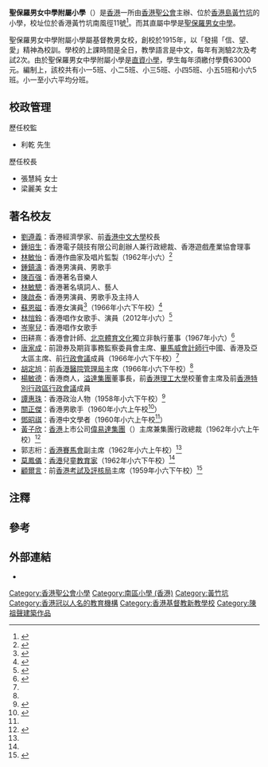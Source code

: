 {{Infobox school 
| name = 聖保羅男女中學附屬小學<br/>{{lang|en|St Paul's<br/>Co-educational College Primary School}}
| logo = 
| image = 
| caption = 
| motto = 信、望、愛
| motto_translation = {{lang-en|Faith, Hope and Love}}
| established = 1915年
| type = 直接資助小學
| gender = [[男女校|男女校]]
| superintendent = 利乾先生
| principal = 梁麗美女士
| vice_principal = 
| faculty = 
| enrollment = 
| free_label = 
| free_text = 
| area = 約7,700平方米
| language = 英文
| location = {{HKG}}[[南區_(香港)|南區]][[黃竹坑|黃竹坑]]南風徑11號
| website = {{url|http://www.spccps.edu.hk}}
}}

'''聖保羅男女中學附屬小學'''（{{lang-en|St. Paul Co-educational College Primary School}}）是[[香港|香港]]一所由[[香港聖公會|香港聖公會]]主辦、位於[[香港島|香港島]][[黃竹坑|黃竹坑]]的小學，校址位於香港黃竹坑南風徑11號<ref>{{cite web |title=聖保羅男女中學附屬小學 基本資料 |url=https://www.myschool.hk/primary-school/St.-Paul's-Co-educational-College-Primary-School |website=myschool.hk |accessdate=2020-08-21}}</ref>。而其直屬中學是[[聖保羅男女中學|聖保羅男女中學]]。

聖保羅男女中學附屬小學屬基督教男女校，創校於1915年，以「發揚「信、望、愛」精神為校訓。學校的上課時間是全日，教學語言是中文，每年有測驗2次及考試2次。由於聖保羅男女中學附屬小學是[[直資小學|直資小學]]，學生每年須繳付學費63000元。編制上，該校共有小一5班、小二5班、小三5班、小四5班、小五5班和小六5班。小一至小六平均分班。

{{multiple image
| align =right
| direction = horizontal
| footer_align =right
| image1 = St. Paul Co-educational College Primary School.JPG
| width1 = 200
| caption1 = 聖保羅男女中學附屬小學
| image2 = Shouson Hill and Wong Chuk Hang Old Village.jpg
| width2 = 200
| caption2 = 俯瞰聖保羅男女中學附屬小學（右下方），其左為[[黃竹坑舊圍村|黃竹坑舊圍村]]
}}

==校政管理==
;歷任校監
*利乾 先生

;歷任校長
*張慧純 女士
*梁麗美 女士

==著名校友==
{{未完成列表}}
*[[劉遵義|劉遵義]]：香港經濟學家、前[[香港中文大學|香港中文大學]]校長
*[[鍾培生|鍾培生]]：香港電子競技有限公司創辦人兼行政總裁、香港遊戲產業協會理事
*[[林敏怡|林敏怡]]：香港作曲家及唱片監製（1962年小六）<ref>{{cite news |title=中學入學試學生一五零名 獲政府獎學金 升入中學就讀 |url=https://mmis.hkpl.gov.hk/coverpage/-/coverpage/view?_coverpage_WAR_mmisportalportlet_hsf=%E7%95%A2%E6%A5%AD%E5%85%B8%E7%A6%AE&p_r_p_-1078056564_c=QF757YsWv5%2FH7zGe%2FKF%2BFNORnCihaVLC&_coverpage_WAR_mmisportalportlet_o=737&_coverpage_WAR_mmisportalportlet_actual_q=%28%20verbatim_dc.collection%3A%28%22Old%5C%20HK%5C%20Newspapers%22%29%20%29%20AND+%28%20%28%20allTermsMandatory%3A%28true%29%20OR+all_dc.title%3A%28%E7%95%A2%E6%A5%AD%E5%85%B8%E7%A6%AE%29%20OR+all_dc.creator%3A%28%E7%95%A2%E6%A5%AD%E5%85%B8%E7%A6%AE%29%20OR+all_dc.contributor%3A%28%E7%95%A2%E6%A5%AD%E5%85%B8%E7%A6%AE%29%20OR+all_dc.subject%3A%28%E7%95%A2%E6%A5%AD%E5%85%B8%E7%A6%AE%29%20OR+fulltext%3A%28%E7%95%A2%E6%A5%AD%E5%85%B8%E7%A6%AE%29%20OR+all_dc.description%3A%28%E7%95%A2%E6%A5%AD%E5%85%B8%E7%A6%AE%29%20%29%20%29&_coverpage_WAR_mmisportalportlet_sort_field=dc.publicationdate_bsort&_coverpage_WAR_mmisportalportlet_sort_order=desc&_coverpage_WAR_mmisportalportlet_filter=dc.publicationdate_dt%3A%5B1960-01-01T00%3A00%3A00Z+TO+1969-12-31T15%3A59%3A59Z%5D |page=13 |language= |publisher=華僑日報 | date=1962-07-27 |accessdate=2022-04-08 |quote= }}</ref>{{noteTag|求學資料出自劉靖之《香港音樂史論 粵語流行典‧嚴肅音樂‧粵劇》第111頁，2013年由商務印書館(香港)有限公司，ISBN 9789620756122。}}
*[[鍾鎮濤|鍾鎮濤]]：香港男演員、男歌手
*[[陳百强|陳百强]]：香港著名音樂人
*[[林敏驄|林敏驄]]：香港著名填詞人、藝人
*[[陳啟泰|陳啟泰]]：香港男演員、男歌手及主持人{{noteTag|資料出自香港電台第二台廣播節目《守下留情》於2014年12月1日播出的「近代豪俠系列十四  嘉賓 陳啟泰 - 銀行消防都考到  動靜皆能周身刀」訪問。}}
*[[蘇恩磁|蘇恩磁]]：香港女演員<ref>{{Cite web|url=https://drive.google.com/file/d/1Sm-Ho19VY0hS8Xi_yWX-GZIOMJM7RuJ0/view?usp=sharing |title=蘇恩磁小學母校 |author=蘇恩磁 |date=2018-05-16 |accessdate=2018-05-16}}</ref>（1966年小六下午校）<ref name="何禮文伉儷致詞頒獎 聖保羅男女校畢業禮">{{cite news |title=何禮文伉儷致詞頒獎 聖保羅男女校畢業禮 |url=https://mmis.hkpl.gov.hk/coverpage/-/coverpage/view?p_r_p_-1078056564_c=QF757YsWv5%2BakvA8rFW5ErqruRGHXQRk&_coverpage_WAR_mmisportalportlet_o=590&_coverpage_WAR_mmisportalportlet_actual_q=%28%20verbatim_dc.collection%3A%28%22Old%5C%20HK%5C%20Newspapers%22%29%20%29%20AND+%28%20%28%20allTermsMandatory%3A%28true%29%20OR+all_dc.title%3A%28%E7%95%A2%E6%A5%AD%E7%A6%AE%29%20OR+all_dc.creator%3A%28%E7%95%A2%E6%A5%AD%E7%A6%AE%29%20OR+all_dc.contributor%3A%28%E7%95%A2%E6%A5%AD%E7%A6%AE%29%20OR+all_dc.subject%3A%28%E7%95%A2%E6%A5%AD%E7%A6%AE%29%20OR+fulltext%3A%28%E7%95%A2%E6%A5%AD%E7%A6%AE%29%20OR+all_dc.description%3A%28%E7%95%A2%E6%A5%AD%E7%A6%AE%29%20%29%20%29&_coverpage_WAR_mmisportalportlet_sort_order=desc&_coverpage_WAR_mmisportalportlet_sort_field=dc.publicationdate_bsort&_coverpage_WAR_mmisportalportlet_log=Y&_coverpage_WAR_mmisportalportlet_filter=dc.publicationdate_dt%3A%5B1960-01-01T00%3A00%3A00Z+TO+1969-12-31T15%3A59%3A59Z%5D |page=13 |language= |publisher=華僑日報 | date=1967-01-20 |accessdate=2022-03-18 |quote= }}</ref>
*[[林愷鈴|林愷鈴]]：香港唱作女歌手、演員（2012年小六）<ref>{{cite web|URL=https://sites.google.com/a/ps.spcc.edu.hk/62nd_hkssf/|title=第62屆香港學校朗誦節得獎名單|work=[[聖保羅男女中學附屬小學|聖保羅男女中學附屬小學]]|year=2011年}}</ref>
*[[岑寧兒|岑寧兒]]：香港唱作女歌手
*田耕熹：香港會計師、[[北京體育文化|北京體育文化]]獨立非執行董事（1967年小六）<ref>{{cite news |title=聖保羅男女校畢業禮 |url=https://mmis.hkpl.gov.hk/coverpage/-/coverpage/view?_coverpage_WAR_mmisportalportlet_hsf=%E7%95%A2%E6%A5%AD%E7%A6%AE&p_r_p_-1078056564_c=QF757YsWv5%2BakvA8rFW5EjLsDeOYEnwq&_coverpage_WAR_mmisportalportlet_o=381&_coverpage_WAR_mmisportalportlet_actual_q=%28%20verbatim_dc.collection%3A%28%22Old%5C%20HK%5C%20Newspapers%22%29%20%29%20AND+%28%20%28%20allTermsMandatory%3A%28true%29%20OR+all_dc.title%3A%28%E7%95%A2%E6%A5%AD%E7%A6%AE%29%20OR+all_dc.creator%3A%28%E7%95%A2%E6%A5%AD%E7%A6%AE%29%20OR+all_dc.contributor%3A%28%E7%95%A2%E6%A5%AD%E7%A6%AE%29%20OR+all_dc.subject%3A%28%E7%95%A2%E6%A5%AD%E7%A6%AE%29%20OR+fulltext%3A%28%E7%95%A2%E6%A5%AD%E7%A6%AE%29%20OR+all_dc.description%3A%28%E7%95%A2%E6%A5%AD%E7%A6%AE%29%20%29%20%29&_coverpage_WAR_mmisportalportlet_sort_field=dc.publicationdate_bsort&_coverpage_WAR_mmisportalportlet_sort_order=desc&_coverpage_WAR_mmisportalportlet_filter=dc.publicationdate_dt%3A%5B1960-01-01T00%3A00%3A00Z+TO+1969-12-31T15%3A59%3A59Z%5D |page=11 |language= |publisher=華僑日報 | date=1968-01-20 |accessdate=2022-03-07 |quote= }}</ref>
*[[唐家成|唐家成]]：前證券及期貨事務監察委員會主席、[[畢馬威會計師行|畢馬威會計師行]]中國、香港及亞太區主席、前[[行政會議|行政會議]]成員（1966年小六下午校）<ref name="何禮文伉儷致詞頒獎 聖保羅男女校畢業禮" />
*[[胡定旭|胡定旭]]：前[[香港醫院管理局|香港醫院管理局]]主席（1966年小六下午校）<ref name="何禮文伉儷致詞頒獎 聖保羅男女校畢業禮" />
*[[楊敏德|楊敏德]]：香港商人，[[溢達集團|溢達集團]]董事長，前[[香港理工大學|香港理工大學]]校董會主席及前[[香港特別行政區行政會議|香港特別行政區行政會議]]成員{{noteTag|資料出自無綫電視節目《馬時亨名人堂》第9集。}}
*[[譚惠珠|譚惠珠]]：香港政治人物（1958年小六下午校）<ref>{{cite news |title=聖保羅中學舉行 畢業頒獎禮 |url=https://mmis.hkpl.gov.hk/coverpage/-/coverpage/view?_coverpage_WAR_mmisportalportlet_hsf=%E8%81%96%E4%BF%9D%E7%BE%85&_coverpage_WAR_mmisportalportlet_actual_q=%28%20verbatim_dc.collection%3A%28%22Old%5C%20HK%5C%20Newspapers%22%29%20%29%20AND+%28%20%28%20allTermsMandatory%3A%28true%29%20OR+all_dc.title%3A%28%E8%81%96%E4%BF%9D%E7%BE%85%29%20OR+all_dc.creator%3A%28%E8%81%96%E4%BF%9D%E7%BE%85%29%20OR+all_dc.contributor%3A%28%E8%81%96%E4%BF%9D%E7%BE%85%29%20OR+all_dc.subject%3A%28%E8%81%96%E4%BF%9D%E7%BE%85%29%20OR+fulltext%3A%28%E8%81%96%E4%BF%9D%E7%BE%85%29%20OR+all_dc.description%3A%28%E8%81%96%E4%BF%9D%E7%BE%85%29%20%29%20%29&_coverpage_WAR_mmisportalportlet_sort_field=dc.publicationdate_bsort&p_r_p_-1078056564_c=QF757YsWv5%2F5mNaCwDogf8fPgk7Z3hFk&_coverpage_WAR_mmisportalportlet_o=60&_coverpage_WAR_mmisportalportlet_sort_order=desc&_coverpage_WAR_mmisportalportlet_filter=dc.publicationdate_dt%3A%5B1950-01-01T00%3A00%3A00Z+TO+1959-12-31T15%3A59%3A59Z%5D |page=7 |language= |publisher=香港工商日報 | date=1958-11-22 |accessdate=2022-04-19 |quote= }}</ref>
*[[關正傑|關正傑]]：香港男歌手（1960年小六上午校<ref name="聖保羅中學本屆 各部畢業生名單">{{cite news |title=聖保羅中學本屆 各部畢業生名單 |url=https://mmis.hkpl.gov.hk/coverpage/-/coverpage/view?_coverpage_WAR_mmisportalportlet_hsf=%E8%81%96%E4%BF%9D%E7%BE%85&_coverpage_WAR_mmisportalportlet_actual_q=%28%20verbatim_dc.collection%3A%28%22Old%5C%20HK%5C%20Newspapers%22%29%20%29%20AND+%28%20%28%20allTermsMandatory%3A%28true%29%20OR+all_dc.title%3A%28%E8%81%96%E4%BF%9D%E7%BE%85%29%20OR+all_dc.creator%3A%28%E8%81%96%E4%BF%9D%E7%BE%85%29%20OR+all_dc.contributor%3A%28%E8%81%96%E4%BF%9D%E7%BE%85%29%20OR+all_dc.subject%3A%28%E8%81%96%E4%BF%9D%E7%BE%85%29%20OR+fulltext%3A%28%E8%81%96%E4%BF%9D%E7%BE%85%29%20OR+all_dc.description%3A%28%E8%81%96%E4%BF%9D%E7%BE%85%29%20%29%20%29&_coverpage_WAR_mmisportalportlet_sort_field=dc.publicationdate_bsort&p_r_p_-1078056564_c=QF757YsWv5%2FH7zGe%2FKF%2BFEZlPA6ruHSu&_coverpage_WAR_mmisportalportlet_o=78&_coverpage_WAR_mmisportalportlet_sort_order=asc&_coverpage_WAR_mmisportalportlet_filter=dc.publicationdate_dt%3A%5B1960-01-01T00%3A00%3A00Z+TO+1969-12-31T15%3A59%3A59Z%5D |page=14 |language= |publisher=華僑日報 | date=1961-01-21 |accessdate=2022-04-20 |quote= }}</ref>）
*[[鄧昭祺|鄧昭祺]]：香港中文學者（1960年小六上午校<ref name="聖保羅中學本屆 各部畢業生名單" />）
*[[黃子欣|黃子欣]]：[[香港|香港]]上市公司[[偉易達集團|偉易達集團]]（{{hkex2|00303}}）主席兼集團行政總裁（1962年小六上午校）<ref name="聖保羅男女中學畢業學生名單1962">{{cite news |title=聖保羅男女中學畢業學生名單 |url=https://mmis.hkpl.gov.hk/coverpage/-/coverpage/view?_coverpage_WAR_mmisportalportlet_hsf=%E7%95%A2%E6%A5%AD%E7%A6%AE&_coverpage_WAR_mmisportalportlet_actual_q=%28%20verbatim_dc.collection%3A%28%22Old%5C%20HK%5C%20Newspapers%22%29%20%29%20AND+%28%20%28%20allTermsMandatory%3A%28true%29%20OR+all_dc.title%3A%28%E7%95%A2%E6%A5%AD%E7%A6%AE%29%20OR+all_dc.creator%3A%28%E7%95%A2%E6%A5%AD%E7%A6%AE%29%20OR+all_dc.contributor%3A%28%E7%95%A2%E6%A5%AD%E7%A6%AE%29%20OR+all_dc.subject%3A%28%E7%95%A2%E6%A5%AD%E7%A6%AE%29%20OR+fulltext%3A%28%E7%95%A2%E6%A5%AD%E7%A6%AE%29%20OR+all_dc.description%3A%28%E7%95%A2%E6%A5%AD%E7%A6%AE%29%20%29%20%29&_coverpage_WAR_mmisportalportlet_sort_field=dc.publicationdate_bsort&p_r_p_-1078056564_c=QF757YsWv5%2FH7zGe%2FKF%2BFGnaciystHQg&_coverpage_WAR_mmisportalportlet_o=1586&_coverpage_WAR_mmisportalportlet_sort_order=desc&_coverpage_WAR_mmisportalportlet_filter=dc.publicationdate_dt%3A%5B1960-01-01T00%3A00%3A00Z+TO+1969-12-31T15%3A59%3A59Z%5D |page=13 |language= |publisher=華僑日報 | date=1962-10-27 |accessdate=2022-04-26 |quote= }}</ref>
*郭志桁：[[香港賽馬會|香港賽馬會]]副主席（1962年小六上午校）<ref name="聖保羅男女中學畢業學生名單1962" />
*[[莫鳳儀|莫鳳儀]]：[[香港|香港]]兒童[[教育家|教育家]]（1962年小六下午校）<ref name="聖保羅男女中學畢業學生名單1962" />
*[[顧爾言|顧爾言]]：前[[香港考試及評核局|香港考試及評核局]]主席（1959年小六下午校）<ref>{{cite news |title=聖保羅中學 昨日畢業禮 |url=https://mmis.hkpl.gov.hk/coverpage/-/coverpage/view?_coverpage_WAR_mmisportalportlet_hsf=%E7%95%A2%E6%A5%AD%E7%A6%AE&_coverpage_WAR_mmisportalportlet_actual_q=%28%20verbatim_dc.collection%3A%28%22Old%5C%20HK%5C%20Newspapers%22%29%20%29%20AND+%28%20%28%20allTermsMandatory%3A%28true%29%20OR+all_dc.title%3A%28%E7%95%A2%E6%A5%AD%E7%A6%AE%29%20OR+all_dc.creator%3A%28%E7%95%A2%E6%A5%AD%E7%A6%AE%29%20OR+all_dc.contributor%3A%28%E7%95%A2%E6%A5%AD%E7%A6%AE%29%20OR+all_dc.subject%3A%28%E7%95%A2%E6%A5%AD%E7%A6%AE%29%20OR+fulltext%3A%28%E7%95%A2%E6%A5%AD%E7%A6%AE%29%20OR+all_dc.description%3A%28%E7%95%A2%E6%A5%AD%E7%A6%AE%29%20%29%20%29&_coverpage_WAR_mmisportalportlet_sort_field=dc.publicationdate_bsort&p_r_p_-1078056564_c=QF757YsWv5%2FH7zGe%2FKF%2BFCrjebfSju5f&_coverpage_WAR_mmisportalportlet_o=2110&_coverpage_WAR_mmisportalportlet_sort_order=desc&_coverpage_WAR_mmisportalportlet_filter=dc.publicationdate_dt%3A%5B1960-01-01T00%3A00%3A00Z+TO+1969-12-31T15%3A59%3A59Z%5D |page=14 |language= |publisher=華僑日報 | date=1960-01-26 |accessdate=2022-04-29 |quote= }}</ref>

==注釋==
{{noteFoot}}
==參考==
{{reflist}}
==外部連結==
* {{official|http://www.spccps.edu.hk}}

{{香港聖公會院校}}
[[Category:香港聖公會小學|Category:香港聖公會小學]]
[[Category:南區小學_(香港)|Category:南區小學 (香港)]]
[[Category:黃竹坑|Category:黃竹坑]]
[[Category:香港冠以人名的教育機構|Category:香港冠以人名的教育機構]]
[[Category:香港基督教新教學校|Category:香港基督教新教學校]]
[[Category:陳祖聲建築作品|Category:陳祖聲建築作品]]
